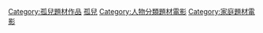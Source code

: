 [[Category:孤兒題材作品|Category:孤兒題材作品]]
[[Category:主角分類題材電影|孤兒]]
[[Category:人物分類題材電影|Category:人物分類題材電影]]
[[Category:家庭題材電影|Category:家庭題材電影]]